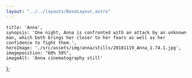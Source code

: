 ```yaml
---
layout: "../../layouts/BaseLayout.astro"
---
```

    title: 'Anna',
    synopsis: 'One night, Anna is confronted with an attack by an unknown man, which both brings her closer to her fears as well as her confidence to fight them.',
    heroImage: './src/assets/img/anna/stills/20181119_Anna_1.74.1.jpg',
    imageposition: "60% 50%",
    imageAlt: 'Anna cinematography still'
};

<ProjectHero title={meta.title} synopsis={meta.synopsis} heroImage={meta.heroImage} alt={meta.imageAlt} imageposition={meta.imageposition} />

<section class="hero">
    <div class="hero-content" data-te-lightbox-init>  
        <ContentPicture image="./src/assets/img/anna/stills/20181119_Anna_1.76.1.jpg" alt={meta.imageAlt} />
    </div>
</section>

<section class="hero" >
    <div id="credits" class="hero-content grid grid-cols-2 gap-2 text-base-200" data-aos="fade-up" data-aos-duration="600">            
        <CreditsItem crewfunction="Director" crewname="Robin Hendrix" />
        <CreditsItem crewfunction="Cast" crewname="Shauni Goetz" />
        <CreditsItem crewfunction="Cinematographer" crewname="Victor Maes" />
        <CreditsItem crewfunction="Assistant Director" crewname="Robin Hendrix" />
        <CreditsItem crewfunction="Sound" crewname="Oscar Schutz" />
    </div>  
</section>

<ContentPicture image="./src/assets/img/anna/stills/20181119_Anna_1.77.1.jpg" alt={meta.imageAlt} />
<ContentPicture image="./src/assets/img/anna/stills/20181119_Anna_1.69.1.jpg" alt={meta.imageAlt} />
<ContentPicture image="./src/assets/img/anna/stills/20181119_Anna_1.70.1.jpg" alt={meta.imageAlt} />
<ContentPicture image="./src/assets/img/anna/stills/20181119_Anna_1.78.1.jpg" alt={meta.imageAlt} />
<ContentPicture image="./src/assets/img/anna/stills/20181119_Anna_1.74.1.jpg" alt={meta.imageAlt} />
